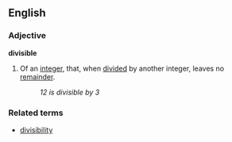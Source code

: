==English==
===Adjective===
'''divisible'''

#{{arithmetic}} Of an [[integer]], that, when [[divide]]d by another integer, leaves no [[remainder]].
#:''12 is divisible by 3''

===Related terms===
*[[divisibility]]